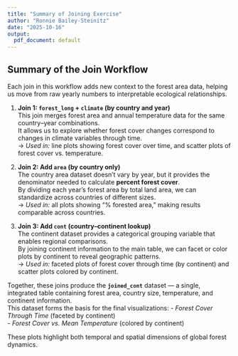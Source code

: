 ```yaml
---
title: "Summary of Joining Exercise"
author: "Ronnie Bailey-Steinitz"
date: "2025-10-16"
output:
  pdf_document: default
---
```


## Summary of the Join Workflow

Each join in this workflow adds new context to the forest area data, helping us move from raw yearly numbers to interpretable ecological relationships.

1. **Join 1: `forest_long` + `climate` (by country and year)**  
   This join merges forest area and annual temperature data for the same country–year combinations.  
   It allows us to explore whether forest cover changes correspond to changes in climate variables through time.  
   → *Used in:* line plots showing forest cover over time, and scatter plots of forest cover vs. temperature.

2. **Join 2: Add `area` (by country only)**  
   The country area dataset doesn’t vary by year, but it provides the denominator needed to calculate **percent forest cover**.  
   By dividing each year’s forest area by total land area, we can standardize across countries of different sizes.  
   → *Used in:* all plots showing “% forested area,” making results comparable across countries.

3. **Join 3: Add `cont` (country–continent lookup)**  
   The continent dataset provides a categorical grouping variable that enables regional comparisons.  
   By joining continent information to the main table, we can facet or color plots by continent to reveal geographic patterns.  
   → *Used in:* faceted plots of forest cover through time (by continent) and scatter plots colored by continent.

Together, these joins produce the **`joined_cont`** dataset — a single, integrated table containing forest area, country size, temperature, and continent information.  
This dataset forms the basis for the final visualizations:
- *Forest Cover Through Time* (faceted by continent)  
- *Forest Cover vs. Mean Temperature* (colored by continent)

These plots highlight both temporal and spatial dimensions of global forest dynamics.